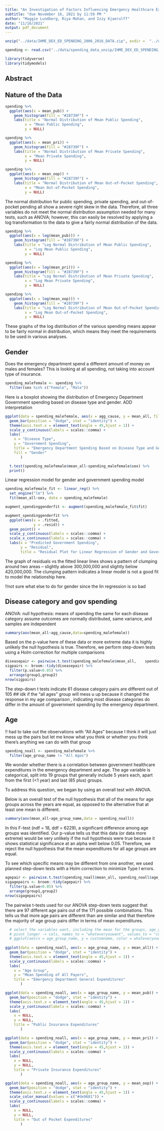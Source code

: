 ```yaml
---
title: "An Investigation of Factors Influencing Emergency Healthcare Expenditures"
subtitle: "due November 16, 2021 by 11:59 PM "
author: "Maggie Lundberg, Riya Mohan, and Izzy Kjaerulff"
date: "11/16/2021"
output: pdf_document
---
```


```r
unzip("../data/IHME_DEX_ED_SPENDING_2006_2016_DATA.zip", exdir =  "../data/spending_data_unzip")

spending <- read.csv("../data/spending_data_unzip/IHME_DEX_ED_SPENDING_2006_2016_DATA_Y2021M09D23.CSV")
```

```r
library(tidyverse)
library(tidymodels)
``` 

## Abstract


## Nature of the Data
```r
spending %>%
  ggplot(aes(x = mean_pub)) +
    geom_histogram(fill = "#28739F") +
    labs(title = "Normal Distribution of Mean Public Spending",
         x = "Mean Public Spending", 
         y = NULL)

```

```r
spending %>%
  ggplot(aes(x = mean_pri)) +
    geom_histogram(fill = "#28739F") +
    labs(title = "Normal Distribution of Mean Private Spending",
         x = "Mean Private Spending", 
         y = NULL)

```

```r
spending %>%
  ggplot(aes(x = mean_oop)) +
    geom_histogram(fill = "#28739F") +
    labs(title = "Normal Distribution of Mean Out-of-Pocket Spending",
         x = "Mean Out-of-Pocket Spending", 
         y = NULL)

```
The normal distribution for public spending, private spending, and out-of-pocket pending all show a severe right skew in the data. Therefore, all three variables do not meet the normal distribution assumption needed for many tests, such as ANOVA; however, this can easily be resolved by applying a log transformation to the data to give a fairly normal distribution of the data.

```r
spending %>%
  ggplot(aes(x = log(mean_pub))) +
    geom_histogram(fill = "#28739F") +
    labs(title = "Log Normal Distribution of Mean Public Spending",
         x = "Log Mean Public Spending", 
         y = NULL)

```

```r
spending %>%
  ggplot(aes(x = log(mean_pri))) +
    geom_histogram(fill = "#28739F") +
    labs(title = "Log Normal Distribution of Mean Private Spending",
         x = "Log Mean Private Spending", 
         y = NULL)

```

```r
spending %>%
  ggplot(aes(x = log(mean_oop))) +
    geom_histogram(fill = "#28739F") +
    labs(title = "Log Normal Distribution of Mean Out-of-Pocket Spending",
         x = "Log Mean Out-of-Pocket Spending", 
         y = NULL)

```
These graphs of the log distribution of the various spending means appear to be fairly normal in distribution, which means they meet the requirements to be used in various analyses.

## Gender

Does the emergency department spend a different amount of money on males and females? This is looking at all spending, not taking into account type of insurance.

```r
spending_malefemale <- spending %>%
  filter(sex %in% c("Female", "Male"))

```

Here is a boxplot showing the distribution of Emergency Department Government spending based on disease type and gender. ADD interpretation
```r

ggplot(data = spending_malefemale, aes(x = agg_cause, y = mean_all, fill = sex)) +
  geom_bar(position = "dodge", stat = "identity") +
  theme(axis.text.x = element_text(angle = 45,hjust = 1)) +
  scale_y_continuous(labels = scales::comma) +
  labs(
    x = "Disease Type",
    y = "Government Spending",
    title = "Emergency Department Spending Based on Disease Type and Gender",
    fill = "Gender"
       )

```

```r
  t.test(spending_malefemale$mean_all~spending_malefemale$sex) %>%
  print()
```

Linear regression model for gender and government spending model
```r

spending_malefemale_fit <- linear_reg() %>%
  set_engine("lm") %>%
  fit(mean_all~sex, data = spending_malefemale)

```

```r
augment_spendinggenderfit <- augment(spending_malefemale_fit$fit)
```

```r
augment_spendinggenderfit %>%
  ggplot(aes(x = .fitted,
             y = .resid)) +
  geom_point() +
  scale_y_continuous(labels = scales::comma) +
  scale_x_continuous(labels = scales::comma) +
  labs(x = "Predicted Government Spending",
       y = "Residual",
       title = "Residual Plot for Linear Regression of Gender and Goverment Spending")
```
The graph of residuals vs the fitted linear lines shows a pattern of clumping around two areas -- slightly above 300,000,000 and slightly below 420,000,000. The clumping pattern indicates a linear model is not a good fit to model the relationship here. 

!!not sure what else to do for gender since the lin regression is so bad

## Disease category and gov spending

ANOVA:
null hypothesis: means of spending the same for each disease category
assume outcomes are normally distributed, same variance, and samples are independent
```r
summary(aov(mean_all~agg_cause,data=spending_malefemale))
```

Based on the p-value here of these data or more extreme data it is highly unlikely the null hypothesis is true. Therefore, we perform step-down tests using a Holm correction for multiple comparisons
```r
diseasepair <- pairwise.t.test(spending_malefemale$mean_all,    spending_malefemale$agg_cause, p.adj = "holm")
sigpairs <- broom::tidy(diseasepair) %>%
  filter(p.value<0.05) %>%
  arrange(group1,group2)
nrow(sigpairs)
```
The step-down t tests indicate 61 disease category pairs are different out of 105
## idk if the "all ages" group will mess u up because it changed the response in my age comparison
, indicating most disease categories do differ in the amount of government spending by the emergency department. 


## Age

!! had to take out the observations with "All Ages" because I think it will just mess up the pairs but let me know what you think or whether you think there's anything we can do with that group

```r

spending_noall <- spending_malefemale %>%
  filter(age_group_name != "All Ages")

```


We wonder whether there is a correlation between government healthcare expenditures in the emergency department and age. The age variable is categorical, split into 19 groups that generally include 5 years each, apart from the first (<1 year) and last (85 plus) groups. 

To address this question, we began by using an overall test with ANOVA.

Below is an overall test of the null hypothesis that all of the means for age groups across the years are equal, as opposed to the alternative that at least one mean is different.

```r

summary(aov(mean_all~age_group_name,data = spending_noall))

```

In this F-test (ndf = 18, ddf = 6229), a significant difference among age groups was identified. Our p-value tells us that this data (or data more extreme) would be very unlikely if the null hypothesis were true because it shows statistical significance at an alpha well below 0.05. Therefore, we reject the null hypothesis that the mean expenditures for all age groups are equal.

To see which specific means may be different from one another, we used planned step-down tests with a Holm correction to minimize Type I errors.

```r

agepair <- pairwise.t.test(spending_noall$mean_all, spending_noall$age_group_name, p.adj = "holm")
sigagepairs <- broom::tidy(agepair) %>%
  filter(p.value<0.05) %>%
  arrange(group1,group2)
nrow(sigagepairs)

```

The pairwise t-tests used for our ANOVA step-down tests suggest that there are 97 different age pairs out of the 171 possible combinations. This tells us that more age pairs are different than are similar and that therefore the majority of age group pairs differ in terms of mean expenditures.

```r
  # select the variables want, including the mean for the groups, age_group_name
  # pivot_longer -> cols, names_to = "whateveryouwant", values_to = "customname %>%
  # ggplot(aes(x = age_group_name, y = customname, color = whateveryouwant))
  
ggplot(data = spending_noall, aes(x = age_group_name, y = mean_all)) +
  geom_bar(position = "dodge", stat = "identity") +
  theme(axis.text.x = element_text(angle = 45,hjust = 1)) +
  scale_y_continuous(labels = scales::comma) +
  labs(
    x = "Age Group",
    y = "Mean Spending of All Payers",
    title = "Emergency Department General Expenditures"
       )

```

```r

ggplot(data = spending_noall, aes(x = age_group_name, y = mean_pub)) +
  geom_bar(position = "dodge", stat = "identity") +
  theme(axis.text.x = element_text(angle = 45,hjust = 1)) +
  scale_y_continuous(labels = scales::comma) +
  labs(
    x = NULL,
    y = NULL,
    title = "Public Insurance Expenditures"
       )

```

```r

ggplot(data = spending_noall, aes(x = age_group_name, y = mean_pri)) +
  geom_bar(position = "dodge", stat = "identity") +
  theme(axis.text.x = element_text(angle = 45,hjust = 1)) +
  scale_y_continuous(labels = scales::comma) +
  labs(
    x = NULL,
    y = NULL,
    title = "Private Insurance Expenditures"
       )

```

```r

ggplot(data = spending_noall, aes(x = age_group_name, y = mean_oop)) +
  geom_bar(position = "dodge", stat = "identity") +
  theme(axis.text.x = element_text(angle = 45,hjust = 1)) +
  scale_color_manual(values = c("#de9681")) +
  scale_y_continuous(labels = scales::comma) +
  labs(
    x = NULL,
    y = NULL,
    title = "Out of Pocket Expenditures"
       )

```